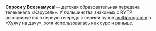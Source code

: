 '''Спроси у Всезнамуса! '''— детская образовательная передача телеканала «Карусель». У большинства знакомых с RYTP ассоциируется в первую очередь с серией пупов [[multiprogramm]]'а «Хуячу на дачу», хотя использовалась как сурс и раньше.
